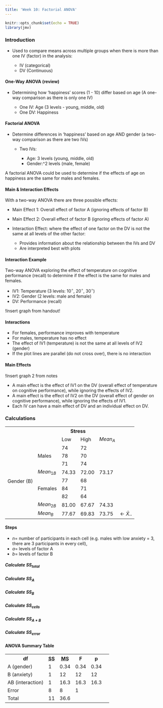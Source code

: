 ```yaml
---
title: 'Week 10: Factorial ANOVA'
---
```


```r
knitr::opts_chunk$set(echo = TRUE)
library(jmv)
```

### Introduction {.well}

-   Used to compare means across multiple groups when there is more than one IV (factor) in the analysis:

    -   IV (categorical)
    -   DV (Continuous)

#### One-Way ANOVA (review)

-   Determining how 'happiness' scores (1 - 10) differ based on age (A one-way comparison as there is only one IV)

    -   One IV: Age (3 levels - young, middle, old)
    -   One DV: Happiness

#### Factorial ANOVA

-   Determine differences in 'happiness' based on age AND gender (a two-way comparison as there are two IVs)

    -   Two IVs:

        -   Age: 3 levels (young, middle, old)
        -   Gender:\^2 levels (male, female)

A factorial ANOVA could be used to determine if the effects of age on happiness are the same for males and females.

#### Main & Interaction Effects

With a two-way ANOVA there are three possible effects:

-   Main Effect 1: Overall effect of factor A (ignoring effects of factor B)

-   Main Effect 2: Overall effect of factor B (ignoring effects of factor A)

-   Interaction Effect: where the effect of one factor on the DV is not the same at all levels of the other factor:

    -   Provides information about the relationship between the IVs and DV
    -   Are interpreted best with plots

#### Interaction Example

Two-way ANOVA exploring the effect of temperature on cognitive performance (recall) to determine if the effect is the same for males and females.

-   IV1: Temperature (3 levels: 10$^\circ$, 20$^\circ$, 30$^\circ$)
-   IV2: Gender (2 levels: male and female)
-   DV: Performance (recall)

!Insert graph from handout!

#### Interactions

-   For females, performance improves with temperature
-   For males, temperature has no effect
-   The effect of IV1 (temperature) is not the same at all levels of IV2 (gender)
-   If the plot lines are parallel (do not cross over), there is no interaction

#### Main Effects

!Insert graph 2 from notes

-   A main effect is the effect of IV1 on the DV (overall effect of temperature on cognitive performance), while ignoring the effects of IV2.
-   A main effect is the effect of IV2 on the DV (overall effect of gender on cognitive performance), while ignoring the effects of IV1.
-   Each IV can have a main effect of DV and an individual effect on DV.

### Calculations {.well}

<table class="table table-hover">
    <tr scope="row">
        <th></th>
        <th></th>
        <th scope="col" colspan="2">Stress</th>
    </tr>
    <tr scope="row">
        <td></td>
        <td></td>
        <td>Low</td>
        <td>High</td>
        <td>$Mean_A$</td>
        <td></td>
    </tr>
    <tr scope="row">
        <td rowspan="9">Gender (B)</td>
        <td rowspan="3">Males</td>
        <td>74</td>
        <td>72</td>
        <td></td>
        <td></td>
    </tr>
    <tr scope="row">
        <td>78</td>
        <td>70</td>
        <td></td>
        <td></td>
    </tr>
    <tr scope="row">
        <td>71</td>
        <td>74</td>
        <td></td>
        <td></td>
    </tr>
    <tr scope="row">
        <td>$Mean_{1B}$ </td>
        <td>74.33</td>
        <td>72.00</td>
        <td>73.17</td>
        <td></td>
    </tr>
    <tr scope="row">
        <td rowspan="3">Females</td>
        <td>77</td>
        <td>68</td>
        <td></td>
        <td></td>
    </tr>
    <tr scope="row">
        <td>84</td>
        <td>71</td>
        <td></td>
        <td></td>
    </tr>
    <tr scope="row">
        <td>82</td>
        <td>64</td>
        <td></td>
        <td></td>
    </tr>
    <tr scope="row">
        <td>$Mean_{2B}$</td>
        <td>81.00</td>
        <td>67.67</td>
        <td>74.33</td>
        <td></td>
    </tr>
    <tr scope="row">
        <td>$Mean_B$</td>
        <td>77.67</td>
        <td>69.83</td>
        <td>73.75</td>
        <td><- $\bar{X}..$</td>
    </tr>
</table>

#### Steps

-   $n =$ number of participants in each cell (e.g. males with low anxiety = 3, there are 3 participants in every cell),
-   $a =$ levels of factor A
-   $b =$ levels of factor B

##### Calculate $SS_{total}$

\begin{align}
  SS_{total} &= \Sigma(X-\bar{X}..)^2 \\
  &= (6 – 7.33)^2 + (7 – 7.33)^2 + (9 –7.33)^2 + (8 – 7.33)^2 + (8 – 7.33)^2 + \\
    &   (7 – 7.33)^2 + (4 – 7.33)^2 + (10 – 7.33)^2 + (5 – 7.33)^2 + (9 – 7.33)^2 + \\
    &   (6 – 7.33)^2 + (9 – 7.33)^2 \\
  &=  1.7689 + 0.1089 + 2.7889 + 0.4489 + 0.4489 + 0.1089 + 11.0889 \\
    &   + 7.1289 + 5.4289 + 2.7889 + 1.7689 + 2.7889 \\
  &=  36.667
\end{align}

##### Calculate $SS_A$

\begin{align}
  SS_{A} &= nb\Sigma(\bar{X}_A - \bar{X}..)^2 \\
  &= 3 \times 2[(7.5 - 7.33)^2 + (7.16 - 7.33)^2] \\
  &= 6 \times 0.0578 \\
  &= 0.34 \\
\end{align}

##### Calculate $SS_B$

\begin{align}
  SS_{B} &= na\Sigma(\bar{X}_A - \bar{X}..)^2 \\
  &= 3 \times 2[(6.33 - 7.33)^2 + (8.33 - 7.33)^2] \\
  &= 6 \times 2 \\
  &= 12 \\
\end{align}

##### Calculate $SS_{cells}$

\begin{align}
  SS_{cells} &= n\Sigma(\bar{X}_A - \bar{X}..)^2 \\
  &= 3 \times [(7.67 - 7.33)^2 + (7.33 - 7.33)^2 + (5 - 7.33)^2 + (9.33 - 7.33)^2] \\
  &= 3 \times 9.5445 \\
  &= 28.6335
\end{align}

##### Calculate $SS_{A*B}$

\begin{align}
  SS_{AB} &= SS_{cells} – SS_A – SS_B \\
  &= 28.6335 – 0.34 – 12 \\
  &= 16.3
\end{align}

##### Calculate $SS_{error}$

\begin{align}
  SS_{error} &= SS_{total} – SS_{cells} \\
  &= 36.667 – 28.6335 \\
  &= 8
\end{align}

#### ANOVA Summary Table {.well}

<table class="table table-hover">
  <tr scope="row">
      <th scope="col">df</th>
      <th scope="col"><abbr title="Sum of Squares">SS</abbr></th>
      <th scope="col"><abbr title="Mean of Squares">MS</abbr></th>
      <th scope="col">F</th>
      <th scope="col">p</th>
  </tr>
  <tr scope="row">
    <td>A (gender)</td>
    <td>1</td>
    <td>0.34</td>
    <td>0.34</td>
    <td>0.34</td>
    <td></td>
  </tr>
  <tr scope="row">
    <td>B (anxiety)</td>
    <td>1</td>
    <td>12</td>
    <td>12</td>
    <td>12</td>
    <td></td>
  </tr>
  <tr scope="row">
    <td>AB (interaction)</td>
    <td>1</td>
    <td>16.3</td>
    <td>16.3</td>
    <td>16.3</td>
    <td></td>
  </tr>
  <tr scope="row">
    <td>Error</td>
    <td>8</td>
    <td>8</td>
    <td>1</td>
    <td></td>
    <td></td>
  </tr>
  <tr scope="row">
    <td>Total</td>
    <td>11</td>
    <td>36.6</td>
  </tr>
</table>
